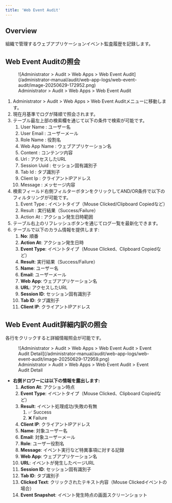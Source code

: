 ```yaml
---
title: 'Web Event Audit'
---
```


## Overview

組織で管理するウェブアプリケーションイベント監査履歴を記録します。


## Web Event Auditの照会

<figure data-layout="center" data-align="center">
![Administrator &gt; Audit &gt; Web Apps &gt; Web Event Audit](/administrator-manual/audit/web-app-logs/web-event-audit/image-20250629-172952.png)
<figcaption>
Administrator &gt; Audit &gt; Web Apps &gt; Web Event Audit
</figcaption>
</figure>

1. Administrator &gt; Audit &gt; Web Apps &gt; Web Event Auditメニューに移動します。
2. 現在月基準でログが降順で照会されます。
3. テーブル最左上部の検索欄を通じて以下の条件で検索が可能です。
   1. User Name : ユーザー名
   2. User Email : ユーザーメール
   3. Role Name : 役割名
   4. Web App Name : ウェブアプリケーション名
   5. Content : コンテンツ内容
   6. Url : アクセスしたURL
   7. Session Uuid : セッション固有識別子
   8. Tab Id : タブ識別子
   9. Client Ip : クライアントIPアドレス
   10. Message : メッセージ内容
4. 検索フィールド右側フィルターボタンをクリックしてAND/OR条件で以下のフィルタリングが可能です。
   1. Event Type : イベントタイプ（Mouse Clicked/Clipboard Copiedなど）
   2. Result : 実行結果（Success/Failure）
   3. Action At : アクション発生日時範囲
5. テーブル右上のリフレッシュボタンを通じてログ一覧を最新化できます。
6. テーブルで以下のカラム情報を提供します:
   1. **No**: 順番
   2. **Action At**: アクション発生日時
   3. **Event Type**: イベントタイプ（Mouse Clicked、Clipboard Copiedなど）
   4. **Result**: 実行結果（Success/Failure）
   5. **Name**: ユーザー名
   6. **Email**: ユーザーメール
   7. **Web App**: ウェブアプリケーション名
   8. **URL**: アクセスしたURL
   9. **Session ID**: セッション固有識別子
   10. **Tab ID**: タブ識別子
   11. **Client IP**: クライアントIPアドレス

## Web Event Audit詳細内訳の照会

各行をクリックすると詳細情報照会が可能です。

<figure data-layout="center" data-align="center">
![Administrator &gt; Audit &gt; Web Apps &gt; Web Event Audit &gt; Event Audit Detail](/administrator-manual/audit/web-app-logs/web-event-audit/image-20250629-172959.png)
<figcaption>
Administrator &gt; Audit &gt; Web Apps &gt; Web Event Audit &gt; Event Audit Detail
</figcaption>
</figure>

* **右側ドロワーには以下の情報を露出します:**
   1. **Action At**: アクション時点
   2. **Event Type**: イベントタイプ（Mouse Clicked、Clipboard Copiedなど）
   3. **Result**: イベント処理成功/失敗の有無
      1. ✅ Success
      2. ❌ Failure
   4. **Client IP**: クライアントIPアドレス
   5. **Name**: 対象ユーザー名
   6. **Email**: 対象ユーザーメール
   7. **Role**: ユーザー役割名
   8. **Message**: イベント実行など特異事項に対する記録
   9. **Web App**: ウェブアプリケーション名
   10. **URL**: イベントが発生したページURL
   11. **Session ID**: セッション固有識別子
   12. **Tab ID**: タブ識別子
   13. **Clicked Text**: クリックされたテキスト内容（Mouse Clickedイベントの場合）
   14. **Event Snapshot**: イベント発生時点の画面スクリーンショット
